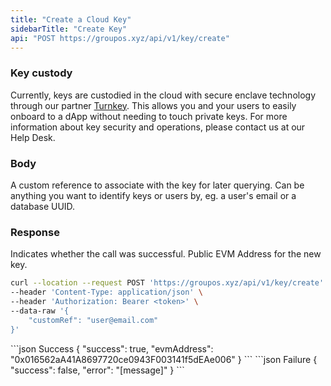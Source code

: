 ```yaml
---
title: "Create a Cloud Key"
sidebarTitle: "Create Key"
api: "POST https://groupos.xyz/api/v1/key/create"
---
```


### Key custody

Currently, keys are custodied in the cloud with secure enclave technology through our partner [Turnkey](https://www.turnkey.com/).
This allows you and your users to easily onboard to a dApp without needing to touch private keys. For more information about
key security and operations, please contact us at our Help Desk.

### Body

<ParamField body="customRef" type="string" optional>
  A custom reference to associate with the key for later querying. Can be
  anything you want to identify keys or users by, eg. a user's email or a
  database UUID.
</ParamField>

### Response

<ResponseField name="success" type="boolean">
  Indicates whether the call was successful.
</ResponseField>

<ResponseField name="evmAddress" type="string">
  Public EVM Address for the new key.
</ResponseField>

<RequestExample>

```bash Example Request
curl --location --request POST 'https://groupos.xyz/api/v1/key/create' \
--header 'Content-Type: application/json' \
--header 'Authorization: Bearer <token>' \
--data-raw '{
    "customRef": "user@email.com"
}'
```

</RequestExample>

<ResponseExample>
  ```json Success
  {
    "success": true,
    "evmAddress": "0x016562aA41A8697720ce0943F003141f5dEAe006"
  }
  ```
  ```json Failure
  {
    "success": false,
    "error": "[message]"
  }
  ```
</ResponseExample>
